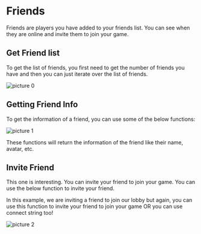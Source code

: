 # Friends

Friends are players you have added to your friends list. You can see when they are online and invite them to join your game.

## Get Friend list

To get the list of friends, you first need to get the number of friends you have and then you can just iterate over the list of friends.

![picture 0](../../images/56fcc535ad8620d365bfbf5c9818a8d5db3a3f4d7435b4c4b468d802b08de519.png)  

## Getting Friend Info 

To get the information of a friend, you can use some of the below functions:

![picture 1](../../images/7e9703d9c7ac64b3af18d1da85e5ce9974399660a95439a0f2b538a38afc1c5a.png)  

These functions will return the information of the friend like their name, avatar, etc.

## Invite Friend

This one is interesting. You can invite your friend to join your game. You can use the below function to invite your friend.

In this example, we are inviting a friend to join our lobby but again, you can use this function to invite your friend to join your game OR you can use connect string too!

![picture 2](../../images/7691f23080c5e1ae1158cc2680634b11310651e26140cbbf21be52bdfc1e8aba.png)  

